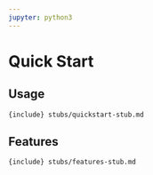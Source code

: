 ```yaml
---
jupyter: python3
---
```


# Quick Start

## Usage

```{include} stubs/quickstart-stub.md
```


## Features

```{include} stubs/features-stub.md
```
